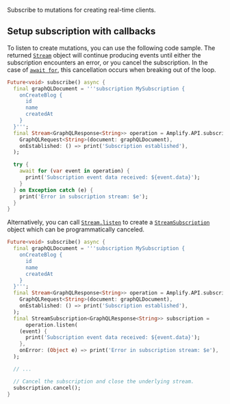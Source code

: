 Subscribe to mutations for creating real-time clients.  

## Setup subscription with callbacks

To listen to create mutations, you can use the following code sample. The returned [`Stream`](https://api.dart.dev/stable/dart-async/Stream-class.html) 
object will continue producing events until either the subscription encounters an error, or you cancel the subscription. In the case of 
[`await for`](https://dart.dev/tutorials/language/streams), this cancellation occurs when breaking out of the loop.

```dart
Future<void> subscribe() async {
  final graphQLDocument = '''subscription MySubscription {
    onCreateBlog {
      id
      name
      createdAt
    }
  }''';
  final Stream<GraphQLResponse<String>> operation = Amplify.API.subscribe(
    GraphQLRequest<String>(document: graphQLDocument),
    onEstablished: () => print('Subscription established'),
  );

  try {
    await for (var event in operation) {
      print('Subscription event data received: ${event.data}');
    }
  } on Exception catch (e) {
    print('Error in subscription stream: $e');
  }
}
```

Alternatively, you can call [`Stream.listen`](https://api.dart.dev/stable/dart-async/Stream/listen.html) to 
create a [`StreamSubscription`](https://api.dart.dev/stable/dart-async/StreamSubscription-class.html) object 
which can be programmatically canceled.

```dart
Future<void> subscribe() async {
  final graphQLDocument = '''subscription MySubscription {
    onCreateBlog {
      id
      name
      createdAt
    }
  }''';
  final Stream<GraphQLResponse<String>> operation = Amplify.API.subscribe(
    GraphQLRequest<String>(document: graphQLDocument),
    onEstablished: () => print('Subscription established'),
  );
  final StreamSubscription<GraphQLResponse<String>> subscription =
      operation.listen(
    (event) {
      print('Subscription event data received: ${event.data}');
    },
    onError: (Object e) => print('Error in subscription stream: $e'),
  );

  // ...

  // Cancel the subscription and close the underlying stream.
  subscription.cancel();
}
```
